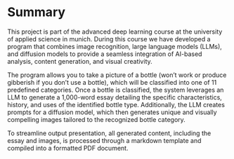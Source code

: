 # Summary
This project is part of the advanced deep learning course at the university of applied science in munich.
During this course we have developed a program that combines image recognition, large language models (LLMs), and diffusion models to provide a seamless integration of AI-based analysis, content generation, and visual creativity.

The program allows you to take a picture of a bottle (won't work or produce gibberish if you don't use a bottle), which will be classified into one of 11 predefined categories.
Once a bottle is classified, the system leverages an LLM to generate a 1,000-word essay detailing the specific characteristics, history, and uses of the identified bottle type. Additionally, the LLM creates prompts for a diffusion model, which then generates unique and visually compelling images tailored to the recognized bottle category.

To streamline output presentation, all generated content, including the essay and images, is processed through a markdown template and compiled into a formatted PDF document. 
